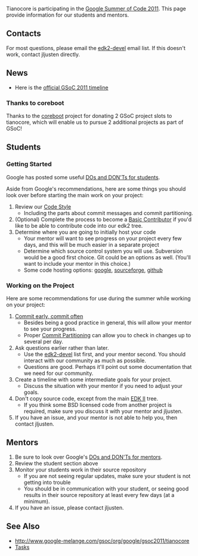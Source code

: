 Tianocore is participating in the [http://socghop.appspot.com Google Summer of Code 2011]. This page provide information for our students and mentors.

==Contacts==

For most questions, please email the [[edk2-devel]] email list.  If this doesn't work, contact jljusten directly.

==News==
* Here is the [http://www.google-melange.com/gsoc/events/google/gsoc2011 official GSoC 2011 timeline]

===Thanks to coreboot===

Thanks to the [http://www.coreboot.org/ coreboot] project for donating 2 GSoC project slots to tianocore, which will enable us to pursue 2 additional projects as part of GSoC!

==Students==

===Getting Started===
Google has posted some useful
[http://google-opensource.blogspot.com/2011/03/dos-and-donts-of-google-summer-of-code.html DOs and DON'Ts for students].

Aside from Google's recommendations, here are some things you should look over before starting the main work on your project:
# Review our [[Code Style]]
#* Including the parts about commit messages and commit partitioning.
# (Optional) Complete the process to become a [[Member Types#Basic Contributor|Basic Contributor]] if you'd like to be able to contribute code into our edk2 tree.
# Determine where you are going to initially host your code
#* Your mentor will want to see progress on your project every few days, and this will be much easier in a separate project
#* Determine which source control system you will use.  Subversion would be a good first choice.  Git could be an options as well.  (You'll want to include your mentor in this choice.)
#* Some code hosting options: [http://code.google.com/hosting google], [http://sourceforge.net sourceforge], [https://github.com/ github]

===Working on the Project===
Here are some recommendations for use during the summer while working on your project:
# [http://www.google.com/search?q=commit+early+commit+often Commit early, commit often]
#* Besides being a good practice in general, this will allow your mentor to see your progress.
#* Proper [[Commit Partitioning]] can allow you to check in changes up to several per day.
# Ask questions earlier rather than later.
#* Use the [[edk2-devel]] list first, and your mentor second.  You should interact with our community as much as possible.
#* Questions are good.  Perhaps it'll point out some documentation that we need for our community.
# Create a timeline with some intermediate goals for your project.
#* Discuss the situation with your mentor if you need to adjust your goals.
# Don't copy source code, except from the main [http://www.tianocore.org/edk2/ EDK II] tree.
#* If you think some BSD licensed code from another project is required, make sure you discuss it with your mentor and jljusten.
# If you have an issue, and your mentor is not able to help you, then contact jljusten.

==Mentors==
# Be sure to look over Google's [http://google-opensource.blogspot.com/2011/04/dos-and-donts-of-google-summer-of-code_21.html DOs and DON'Ts for mentors].
# Review the student section above
# Monitor your students work in their source repository
#* If you are not seeing regular updates, make sure your student is not getting into trouble
#* You should be in communication with your student, or seeing good results in their source repository at least every few days (at a minimum).
# If you have an issue, please contact jljusten.

<!--

==Students==
These are some project proposals from our community:
* Please join our [[edk2-devel]] email list and start asking about the project you are interested in
** Let us know if you need more information!
* Feel free to suggest you own project idea.  (It might be a good idea to discuss your idea first on [[edk2-devel]].)
* GSoC page: http://www.google-melange.com/gsoc/org/google/gsoc2011/tianocore

Note: We primarily use the [[BSD License from Intel|BSD license]], and it is generally expected that your project will be completed utilizing this license.

==Application Template==

Students, please prepare a project proposal with the following information:
* Contact information (email)
* Personal description, qualifications
** skills
** past projects/experiences
** any previous open source contributions
* Explain your interest in UEFI or firmware
* Your plans for the project 
** high level plan
** 1st draft timeline
* Will you be able to become a [[Member Types#Basic Contributor|Basic Contributor]] by agreeing to our [[Contribution Agreement]]?  (Just answer yes or no.  If yes, then we would complete this process separately.)


This application/project proposal will need to be uploaded to the main GSoC website between [http://www.google-melange.com/gsoc/events/google/gsoc2011 March 28th and April 8th].  The accepted applications will be announced on [http://www.google-melange.com/gsoc/events/google/gsoc2011 April 25th].


To submit your application visit the Google Summer of Code site, and submit your application with the tianocore project.
* http://www.google-melange.com/gsoc/org/google/gsoc2011/tianocore

==Potential Mentors==
* jljusten
* andrewfish
* andreiwarkentin

To become a mentor for our project:
* Visit http://www.google-melange.com/gsoc/request/google/gsoc2011/tianocore

-->
==See Also==
* http://www.google-melange.com/gsoc/org/google/gsoc2011/tianocore
* [[Tasks]]

<!-- [[Category:GSoC]] -->